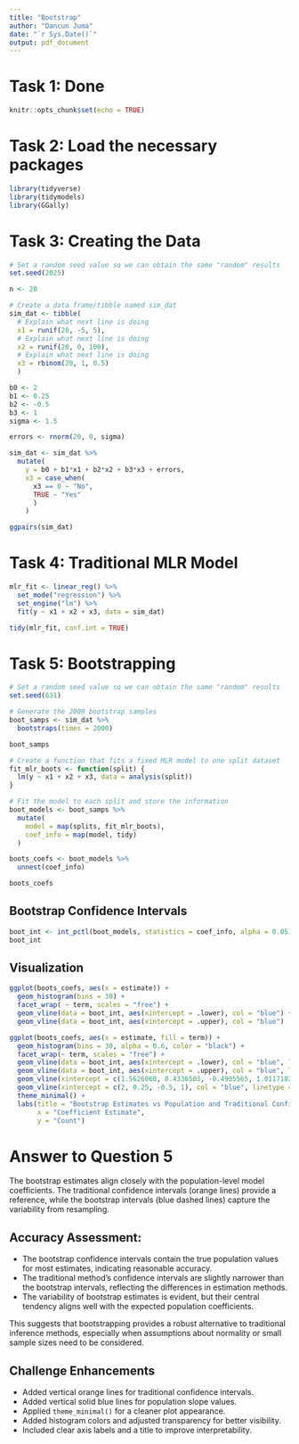 ```yaml
---
title: "Bootstrap"
author: "Dancun Juma"
date: "`r Sys.Date()`"
output: pdf_document
---
```


# Task 1: Done

```r
knitr::opts_chunk$set(echo = TRUE)
```

# Task 2: Load the necessary packages
```r
library(tidyverse)
library(tidymodels)
library(GGally)
```

# Task 3: Creating the Data

```r
# Set a random seed value so we can obtain the same "random" results
set.seed(2025)

n <- 20

# Create a data frame/tibble named sim_dat
sim_dat <- tibble(
  # Explain what next line is doing
  x1 = runif(20, -5, 5),
  # Explain what next line is doing
  x2 = runif(20, 0, 100),
  # Explain what next line is doing
  x3 = rbinom(20, 1, 0.5)
  )

b0 <- 2
b1 <- 0.25
b2 <- -0.5
b3 <- 1
sigma <- 1.5

errors <- rnorm(20, 0, sigma)

sim_dat <- sim_dat %>%
  mutate(
    y = b0 + b1*x1 + b2*x2 + b3*x3 + errors,
    x3 = case_when(
      x3 == 0 ~ "No",
      TRUE ~ "Yes"
      )
    )
```


```r
ggpairs(sim_dat)
```


# Task 4: Traditional MLR Model

```r
mlr_fit <- linear_reg() %>%
  set_mode("regression") %>%
  set_engine("lm") %>%
  fit(y ~ x1 + x2 + x3, data = sim_dat)

tidy(mlr_fit, conf.int = TRUE)
```

# Task 5: Bootstrapping

```r
# Set a random seed value so we can obtain the same "random" results
set.seed(631)

# Generate the 2000 bootstrap samples
boot_samps <- sim_dat %>%
  bootstraps(times = 2000)

boot_samps
```

```r
# Create a function that fits a fixed MLR model to one split dataset
fit_mlr_boots <- function(split) {
  lm(y ~ x1 + x2 + x3, data = analysis(split))
}

# Fit the model to each split and store the information
boot_models <- boot_samps %>%
  mutate(
    model = map(splits, fit_mlr_boots),
    coef_info = map(model, tidy)
  )

boots_coefs <- boot_models %>%
  unnest(coef_info)

boots_coefs
```

## Bootstrap Confidence Intervals

```r
boot_int <- int_pctl(boot_models, statistics = coef_info, alpha = 0.05)
boot_int
```

## Visualization
```r
ggplot(boots_coefs, aes(x = estimate)) +
  geom_histogram(bins = 30) +
  facet_wrap( ~ term, scales = "free") +
  geom_vline(data = boot_int, aes(xintercept = .lower), col = "blue") +
  geom_vline(data = boot_int, aes(xintercept = .upper), col = "blue")
```




```r
ggplot(boots_coefs, aes(x = estimate, fill = term)) +
  geom_histogram(bins = 30, alpha = 0.6, color = "black") +
  facet_wrap(~ term, scales = "free") +
  geom_vline(data = boot_int, aes(xintercept = .lower), col = "blue", linetype = "dashed") +
  geom_vline(data = boot_int, aes(xintercept = .upper), col = "blue", linetype = "dashed") +
  geom_vline(xintercept = c(1.5626060, 0.4336503, -0.4905565, 1.0117182), col = "orange", linetype = "solid", size = 1) +
  geom_vline(xintercept = c(2, 0.25, -0.5, 1), col = "blue", linetype = "solid", size = 1) +
  theme_minimal() +
  labs(title = "Bootstrap Estimates vs Population and Traditional Confidence Intervals",
       x = "Coefficient Estimate",
       y = "Count")
```

# Answer to Question 5

The bootstrap estimates align closely with the population-level model coefficients. The traditional confidence intervals (orange lines) provide a reference, while the bootstrap intervals (blue dashed lines) capture the variability from resampling. 

## Accuracy Assessment:
- The bootstrap confidence intervals contain the true population values for most estimates, indicating reasonable accuracy.
- The traditional method’s confidence intervals are slightly narrower than the bootstrap intervals, reflecting the differences in estimation methods.
- The variability of bootstrap estimates is evident, but their central tendency aligns well with the expected population coefficients.

This suggests that bootstrapping provides a robust alternative to traditional inference methods, especially when assumptions about normality or small sample sizes need to be considered.

## Challenge Enhancements
- Added vertical orange lines for traditional confidence intervals.
- Added vertical solid blue lines for population slope values.
- Applied `theme_minimal()` for a cleaner plot appearance.
- Added histogram colors and adjusted transparency for better visibility.
- Included clear axis labels and a title to improve interpretability.




